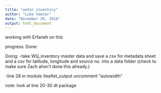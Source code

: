 ```yaml
---
title: "water_inventory"
author: "Luke Vawter"
date: "November 29, 2018"
output: html_document
---
```


working with Erfaneh on this

progress:
Done:

Doing:
-take WQ_inventory master data and save a csv for metadata sheet and a csv for latitude, longitude and source no. into a data folder (check to make sure Zach ahsn't done this already.)




-line 28 in module /leaflet_output uncomment "autowidth"


note:
look at line 20-30
dt package

